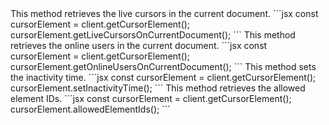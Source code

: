 

<Steps>

<Step title="getLiveCursorsOnCurrentDocument()">
This method retrieves the live cursors in the current document.
```jsx
const cursorElement = client.getCursorElement();
cursorElement.getLiveCursorsOnCurrentDocument();
```
</Step>
<Step title="getOnlineUsersOnCurrentDocument()">
This method retrieves the online users in the current document.
```jsx
const cursorElement = client.getCursorElement();
cursorElement.getOnlineUsersOnCurrentDocument();
```
</Step>
<Step title="setInactivityTime()">
This method sets the inactivity time.
```jsx
const cursorElement = client.getCursorElement();
cursorElement.setInactivityTime();
```
</Step>
<Step title="allowedElementIds()">
This method retrieves the allowed element IDs.
```jsx
const cursorElement = client.getCursorElement();
cursorElement.allowedElementIds();
```
</Step>
</Steps>
